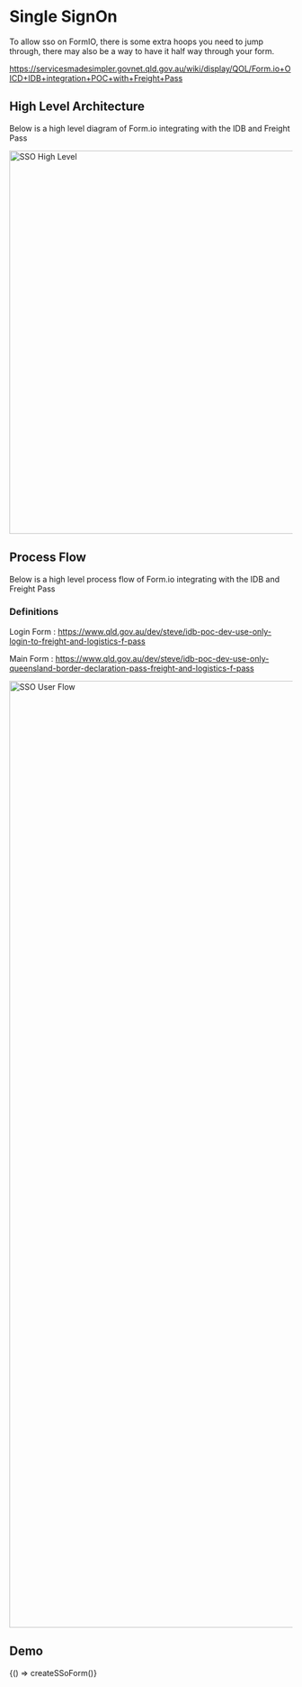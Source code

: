 
<Meta title="Components/SingleSignOn" />

# Single SignOn

To allow sso on FormIO, there is some extra hoops you need to jump through, there may also be a way to have it half way through your form.

https://servicesmadesimpler.govnet.qld.gov.au/wiki/display/QOL/Form.io+OICD+IDB+integration+POC+with+Freight+Pass

## High Level Architecture

Below is a high level diagram of Form.io integrating with the IDB and Freight Pass

<img src={SSOHighLevel} alt="SSO High Level" width="680" />

## Process Flow

Below is a high level process flow of Form.io integrating with the IDB and Freight Pass

### Definitions

Login Form : https://www.qld.gov.au/dev/steve/idb-poc-dev-use-only-login-to-freight-and-logistics-f-pass

Main Form : https://www.qld.gov.au/dev/steve/idb-poc-dev-use-only-queensland-border-declaration-pass-freight-and-logistics-f-pass

<img src={SSOUserFlow} alt="SSO User Flow" width="1680" />

## Demo

<Canvas withSource="open">
  <Story name="Demo">{() => createSSoForm()}</Story>
</Canvas>
